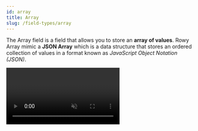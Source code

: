 ```yaml
---
id: array
title: Array
slug: /field-types/array
---
```



The Array field is a field that allows you to store an **array of values**. Rowy Array mimic a **JSON Array** which is a data structure that stores an ordered collection of values in a format known as *JavaScript Object Notation (JSON)*.

<Video url={videoUrl} playing loop muted playsinline controls />